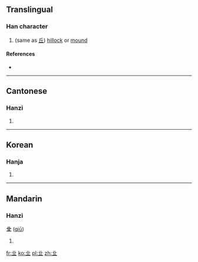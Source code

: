 ==Translingual==

===Han character===
{{Han char|rn=1|rad=一|as=04|sn=5|four=|canj=廿一 (TM)}}

# (same as [[丘]]) [[hillock]] or [[mound]]

====References====
* {{Han ref|kx=0078.010|hdz=10015.030|uh=3400|ud=13312}}

----

==Cantonese==

===Hanzi===
{{yue-hanzi|jyut=|y=jaau1, kaau5}}

# {{defn|lang=yue|sort=一04}}

----

==Korean==

===Hanja===
{{ko-hanja|hangeul=구|rv=gu|mr=ku|y=kwu|eumhun=언덕|ehrv=eondeok|ehmr=ŏndŏk|ehy=entek}}

# {{defn|lang=ko|sort=一04}}

----

==Mandarin==

===Hanzi===
'''㐀''' ([[qiū]])

# {{defn|lang=cmn}}

[[fr:㐀]]
[[ko:㐀]]
[[pl:㐀]]
[[zh:㐀]]